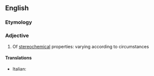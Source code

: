 ==English==

===Etymology===
{{prefix|en|stereo|dynamic}}

===Adjective===
{{en-adj|-}}

# {{lb|en|chemistry}} Of [[stereochemical]] properties: varying according to circumstances

====Translations====
{{trans-top}}
* Italian: {{t+|it|stereodinamico}}
{{trans-mid}}
{{trans-bottom}}
